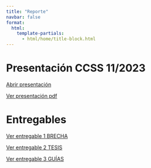```yaml
---
title: "Reporte"
navbar: false
format:
  html:
    template-partials:
      - html/home/title-block.html
---
```


# Presentación CCSS 11/2023

[Abrir presentación](https://www.canva.com/design/DAF1eWlKblA/x5bvNFCs7_GpsrgxQO8zsQ/edit?utm_content=DAF1eWlKblA&utm_campaign=designshare&utm_medium=link2&utm_source=sharebutton)

[Ver presentación pdf](/files/Reporte-CCSS-112023.pdf)

# Entregables

[Ver entregable 1 BRECHA](/files/Entregable1_brecha.pdf)

[Ver entregable 2 TESIS](https://app.powerbi.com/view?r=eyJrIjoiYTk4OTIyMzctYTA2MC00Yzk4LWE0OTctMGM1OWJmYjUzMjcwIiwidCI6IjBlMGNiMDYwLTA5YWQtNDlmNS1hMDA1LTY4YjliNDlhYTFmNiIsImMiOjR9)

[Ver entregable 3 GUÍAS](https://cornejo-roman.github.io/tesis-pucp/caso/)